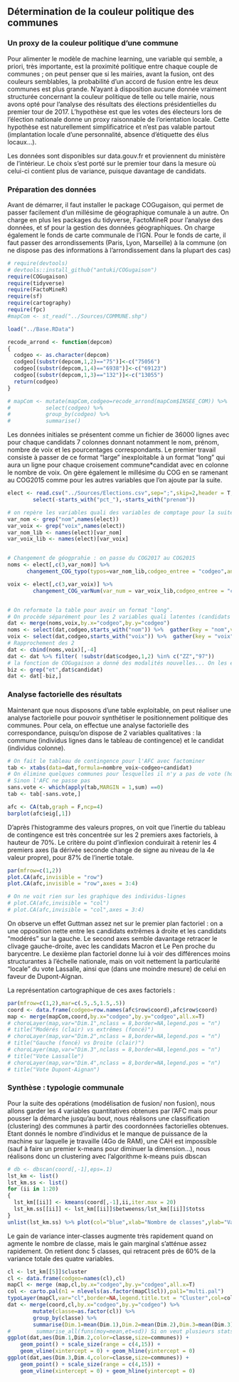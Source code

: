 

## Détermination de la couleur politique des communes

### Un proxy de la couleur politique d'une commune

Pour alimenter le modèle de machine learning, une variable qui semble, a priori, très importante, est la proximité politique entre chaque couple de communes ; on peut penser que si les mairies, avant la fusion, ont des couleurs semblables, la probabilité d'un accord de fusion entre les deux communes est plus grande.
N'ayant à disposition aucune donnée vraiment structurée concernant la couleur politique de telle ou telle mairie, nous avons opté pour l'analyse des résultats des élections présidentielles du premier tour de 2017. L'hypothèse est que les votes des électeurs lors de l'élection nationale donne un proxy raisonnable de l'orientation locale. Cette hypothèse est naturellement simplificatrice et n'est pas valable partout (implantation locale d'une personnalité, absence d'étiquette des élus locaux...).

Les données sont disponibles sur data.gouv.fr et proviennent du ministère de l'intérieur. Le choix s'est porté sur le premier tour dans la mesure où celui-ci contient plus de variance, puisque davantage de candidats.

### Préparation des données

Avant de démarrer, il faut installer le package COGugaison, qui permet de passer facilement d'un millésime de géographique comunale à un autre. On charge en plus les packages du tidyverse, FactoMineR pour l'analyse des données, et sf pour la gestion des données géographiques. On charge également le fonds de carte communale de l'IGN. Pour le fonds de carte, il faut passer des arrondissements (Paris, Lyon, Marseille) à la commune (on ne dispose pas des informations à l'arrondissement dans la plupart des cas)

```r
# require(devtools)
# devtools::install_github("antuki/COGugaison")
require(COGugaison)
require(tidyverse)
require(FactoMineR)
require(sf)
require(cartography)
require(fpc)
#mapCom <- st_read("../Sources/COMMUNE.shp")

load("../Base.RData")

recode_arrond <- function(depcom)
{
  codgeo <- as.character(depcom)
  codgeo[(substr(depcom,1,2)=="75")]<-c("75056")
  codgeo[(substr(depcom,1,4)=="6938")]<-c("69123")
  codgeo[(substr(depcom,1,3)=="132")]<-c("13055")
  return(codgeo)
}

# mapCom <- mutate(mapCom,codgeo=recode_arrond(mapCom$INSEE_COM)) %>%
#           select(codgeo) %>%
#           group_by(codgeo) %>%
#           summarise()
```


Les données initiales se présentent comme un fichier de 36000 lignes avec pour chaque candidats 7 colonnes donnant notamment le nom, prénom, nombre de voix et les pourcentages correspondants. Le premier travail consiste à passer de ce format "large" inexploitable à un format "long" qui aura un ligne pour chaque croisement commune*candidat avec en colonne le nombre de voix. On gère également le millésime du COG en se ramenant au COG2015 comme pour les autres variables que l'on ajoute par la suite.

```r
elect <- read.csv("../Sources/Elections.csv",sep=";",skip=2,header = T,dec=',') %>%
        select(-starts_with("pct_"),-starts_with("prenom")) 

# on repère les variables quali des variables de comptage pour la suite (changement géo)
var_nom <- grep("nom",names(elect))
var_voix <- grep("voix",names(elect))
var_nom_lib <- names(elect)[var_nom]
var_voix_lib <- names(elect)[var_voix]


# Changement de géogprahie : on passe du COG2017 au COG2015
noms <- elect[,c(3,var_nom)] %>% 
      changement_COG_typo(typos=var_nom_lib,codgeo_entree = "codgeo",annees = 2017:2015) 

voix <- elect[,c(3,var_voix)] %>% 
        changement_COG_varNum(var_num = var_voix_lib,codgeo_entree = "codgeo",annees = 2017:2015)


# On reformate la table pour avoir un format "long". 
# On procède séparément pour les 2 variables quali latentes (candidats et nb votes)
dat <- merge(noms,voix,by.x="codgeo",by.y="codgeo")
noms <- select(dat,codgeo,starts_with("nom")) %>%  gather(key = "nom",value = "candidat",-codgeo)
voix <- select(dat,codgeo,starts_with("voix")) %>%  gather(key = "voix",value = "nombre_voix",-codgeo)
# Rapprochement des 2 
dat <- cbind(noms,voix)[,-4]
dat <- dat %>% filter( !substr(dat$codgeo,1,2) %in% c("ZZ","97")) 
# la fonction de COGugaison a donné des modalités nouvelles... On les enlève
biz <- grep("et",dat$candidat)
dat <- dat[-biz,]
```

### Analyse factorielle des résultats

Maintenant que nous disposons d'une table exploitable, on peut réaliser une analyse factorielle pour pouvoir synthétiser le positionnement politique des communes. Pour cela, on effectue une analyse factorielle des correspondance, puisqu'on dispose de 2 variables qualitatives : la commune (individus lignes dans le tableau de contingence) et le candidat (individus colonne).


```r
# On fait le tableau de contingence pour l'AFC avec factominer
tab <- xtabs(data=dat,formula=nombre_voix~codgeo+candidat)
# On élimine quelques communes pour lesquelles il n'y a pas de vote (hors blancs)
# Sinon l'AFC ne passe pas 
sans.vote <- which(apply(tab,MARGIN = 1,sum) ==0)
tab <- tab[-sans.vote,]

afc <- CA(tab,graph = F,ncp=4) 
barplot(afc$eig[,1])
```

D'après l'histogramme des valeurs propres, on voit que l'inertie du tableau de contingence est très concentrée sur les 2 premiers axes factoriels, à hauteur de 70%. Le critère du point d'inflexion conduirait à retenir les 4 premiers axes (la dérivée seconde change de signe au niveau de la 4e valeur propre), pour 87% de l'inertie totale. 

```r
par(mfrow=c(1,2))
plot.CA(afc,invisible = "row")
plot.CA(afc,invisible = "row",axes = 3:4)

# On ne voit rien sur les graphique des individus-lignes
# plot.CA(afc,invisible = "col")
# plot.CA(afc,invisible = "col",axes = 3:4)
```

On observe un effet Guttman assez net sur le premier plan factoriel : on a une opposition nette entre les candidats extrêmes à droite et les candidats "modérés" sur la gauche. Le second axes semble davantage retracer le clivage gauche-droite, avec les candidats Macron et Le Pen proche du barycentre. Le dexième plan factoriel donne lui à voir des différences moins structurantes à l'échelle nationale, mais on voit nettement la particularité "locale" du vote Lassalle, ainsi que (dans une moindre mesure) de celui en faveur de Dupont-Aignan.

La représentation cartographique de ces axes factoriels :

```r
par(mfrow=c(1,2),mar=c(.5,.5,1.5,.5))
coord <- data.frame(codgeo=row.names(afc$row$coord),afc$row$coord)
map <- merge(mapCom,coord,by.x="codgeo",by.y="codgeo",all.x=T)
# choroLayer(map,var="Dim.1",nclass = 8,border=NA,legend.pos = "n")
# title("Modérés (clair) vs extrêmes (foncé)")
# choroLayer(map,var="Dim.2",nclass = 8,border=NA,legend.pos = "n")
# title("Gauche (foncé) vs Droite (clair)")
# choroLayer(map,var="Dim.3",nclass = 8,border=NA,legend.pos = "n")
# title("Vote Lassalle")
# choroLayer(map,var="Dim.4",nclass = 8,border=NA,legend.pos = "n")
# title("Vote Dupont-Aignan")
```

### Synthèse : typologie communale

Pour la suite des opérations (modélisation de fusion/ non fusion), nous allons garder les 4 variables quantitatives obtenues par l'AFC mais pour pousser la démarche jusqu'au bout, nous réalisons une classification (clustering) des communes à partir des coordonnées factorielles obtenues. Etant donnés le nombre d'individus et le manque de puissance de la machine sur laquelle je travaille (4Go de RAM), une CAH est impossible (sauf à faire un premier k-means pour diminuer la dimension...), nous réalisons donc un clustering avec l'algorithme k-means puis dbscan

```r
# db <- dbscan(coord[,-1],eps=.1)
lst_km <- list()
lst_km.ss <- list()
for (ii in 1:20)
{
  lst_km[[ii]] <- kmeans(coord[,-1],ii,iter.max = 20)
  lst_km.ss[[ii]] <- lst_km[[ii]]$betweenss/lst_km[[ii]]$totss
}
unlist(lst_km.ss) %>% plot(col="blue",xlab="Nombre de classes",ylab="Variance interclasse")
```

Le gain de variance inter-classes augmente très rapidement quand on agmente le nombre de classe, mais le gain marginal s'atténue assez rapidement. On retient donc 5 classes, qui retracent près de 60% de la variance totale des quatre variables.

```r
cl <- lst_km[[5]]$cluster
cl <- data.frame(codgeo=names(cl),cl)
mapCl <- merge (map,cl,by.x="codgeo",by.y="codgeo",all.x=T)
col <- carto.pal(n1 = nlevels(as.factor(mapCl$cl)),pal1="multi.pal")
typoLayer(mapCl,var="cl",border=NA,legend.title.txt = "Cluster",col=col)
dat <- merge(coord,cl,by.x="codgeo",by.y="codgeo") %>%
        mutate(classe=as.factor(cl)) %>%
        group_by(classe) %>%
        summarise(Dim.1=mean(Dim.1),Dim.2=mean(Dim.2),Dim.3=mean(Dim.3),Dim.4=mean(Dim.4),communes=n())
#        summarise_all(funs(moy=mean,et=sd)) Si on veut plusieurs stats pour toutes les variables
ggplot(dat,aes(Dim.1,Dim.2,color=classe,size=communes)) + 
    geom_point() + scale_size(range = c(4,15)) +
    geom_vline(xintercept = 0) + geom_hline(yintercept = 0) 
ggplot(dat,aes(Dim.3,Dim.4,color=classe,size=communes)) + 
    geom_point() + scale_size(range = c(4,15)) +
    geom_vline(xintercept = 0) + geom_hline(yintercept = 0) 

```

